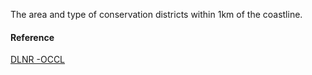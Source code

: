 The area and type of conservation districts within 1km of the coastline.

#### Reference

[DLNR -OCCL](http://geoportal.hawaii.gov/datasets/marine-managed-areas-dar?geometry=-165.4%2C19.079%2C-149.745%2C22.671)